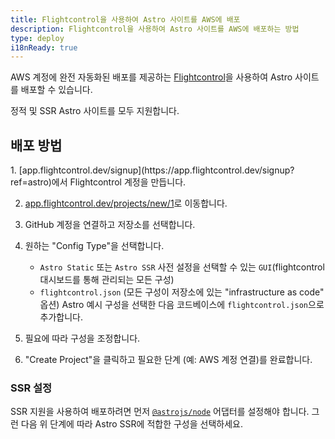 ```yaml
---
title: Flightcontrol을 사용하여 Astro 사이트를 AWS에 배포
description: Flightcontrol을 사용하여 Astro 사이트를 AWS에 배포하는 방법
type: deploy
i18nReady: true
---
```


AWS 계정에 완전 자동화된 배포를 제공하는 [Flightcontrol](https://www.flightcontrol.dev?ref=astro)을 사용하여 Astro 사이트를 배포할 수 있습니다.

정적 및 SSR Astro 사이트를 모두 지원합니다.

## 배포 방법

<Steps>
1. [app.flightcontrol.dev/signup](https://app.flightcontrol.dev/signup?ref=astro)에서 Flightcontrol 계정을 만듭니다.

2. [app.flightcontrol.dev/projects/new/1](https://app.flightcontrol.dev/projects/new/1)로 이동합니다.

3. GitHub 계정을 연결하고 저장소를 선택합니다.

4. 원하는 "Config Type"을 선택합니다.
    - `Astro Static` 또는 `Astro SSR` 사전 설정을 선택할 수 있는 `GUI`(flightcontrol 대시보드를 통해 관리되는 모든 구성)
    - `flightcontrol.json` (모든 구성이 저장소에 있는 "infrastructure as code" 옵션) Astro 예시 구성을 선택한 다음 코드베이스에 `flightcontrol.json`으로 추가합니다.

5. 필요에 따라 구성을 조정합니다.

6. "Create Project"을 클릭하고 필요한 단계 (예: AWS 계정 연결)를 완료합니다.
</Steps>

### SSR 설정

SSR 지원을 사용하여 배포하려면 먼저 [`@astrojs/node`](/ko/guides/integrations-guide/node/) 어댑터를 설정해야 합니다. 그런 다음 위 단계에 따라 Astro SSR에 적합한 구성을 선택하세요.
